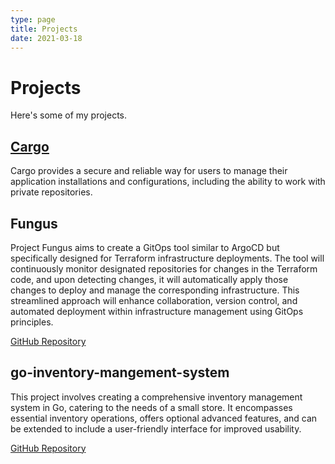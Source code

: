 ```yaml
---
type: page
title: Projects
date: 2021-03-18
---
```


# Projects

Here's some of my projects.

## [Cargo](https://github.com/JustJordanT/cargo)

Cargo provides a secure and reliable way for users to manage their application installations and configurations, including the ability to work with private repositories.

## Fungus

Project Fungus aims to create a GitOps tool similar to ArgoCD but specifically designed for Terraform infrastructure deployments. The tool will continuously monitor designated repositories for changes in the Terraform code, and upon detecting changes, it will automatically apply those changes to deploy and manage the corresponding infrastructure. This streamlined approach will enhance collaboration, version control, and automated deployment within infrastructure management using GitOps principles.

[GitHub Repository](https://github.com/JustJordanT/fungus)

## go-inventory-mangement-system

This project involves creating a comprehensive inventory management system in Go, catering to the needs of a small store. It encompasses essential inventory operations, offers optional advanced features, and can be extended to include a user-friendly interface for improved usability.

[GitHub Repository](https://github.com/JustJordanT/go-inventory-mangement-system)
